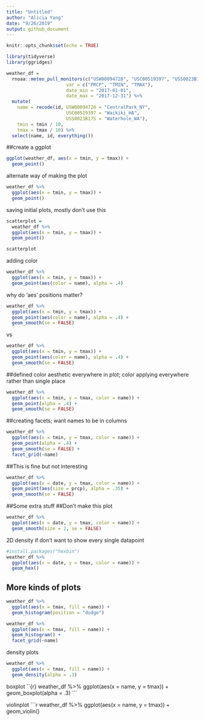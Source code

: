 ```yaml
---
title: "Untitled"
author: "Alicia Yang"
date: "9/26/2019"
output: github_document
---
```


```r
knitr::opts_chunk$set(echo = TRUE)

library(tidyverse)
library(ggridges)
```

```r
weather_df = 
  rnoaa::meteo_pull_monitors(c("USW00094728", "USC00519397", "USS0023B17S"),
                      var = c("PRCP", "TMIN", "TMAX"), 
                      date_min = "2017-01-01",
                      date_max = "2017-12-31") %>%
  mutate(
    name = recode(id, USW00094728 = "CentralPark_NY", 
                      USC00519397 = "Waikiki_HA",
                      USS0023B17S = "Waterhole_WA"),
    tmin = tmin / 10,
    tmax = tmax / 10) %>%
  select(name, id, everything())
```

##create a ggplot

```r
ggplot(weather_df, aes(x = tmin, y = tmax)) +
  geom_point()
```

alternate way of making the plot

```r
weather_df %>%
  ggplot(aes(x = tmin, y = tmax)) +
  geom_point()
```

saving initial plots, mostly don't use this

```r
scatterplot = 
  weather_df %>%
  ggplot(aes(x = tmin, y = tmax)) +
  geom_point()

scatterplot
```

adding color 

```r
weather_df %>%
  ggplot(aes(x = tmin, y = tmax)) + 
  geom_point(aes(color = name), alpha = .4)
```

why do 'aes' positions matter?

```r
weather_df %>%
  ggplot(aes(x = tmin, y = tmax)) + 
  geom_point(aes(color = name), alpha = .4) + 
  geom_smooth(se = FALSE)
```

vs

```r
weather_df %>%
  ggplot(aes(x = tmin, y = tmax)) + 
  geom_point(aes(color = name), alpha = .4) + 
  geom_smooth(se = FALSE)
```

##defined color aesthetic everywhere in plot; color applying everywhere rather than single place
```r
weather_df %>%
  ggplot(aes(x = tmin, y = tmax, color = name)) + 
  geom_point(alpha = .4) + 
  geom_smooth(se = FALSE)
```

##creating facets; want names to be in columns

```r
weather_df %>%
  ggplot(aes(x = tmin, y = tmax, color = name)) + 
  geom_point(alpha = .4) + 
  geom_smooth(se = FALSE) + 
  facet_grid(~name)
```

##This is fine but not interesting
```r
weather_df %>%
  ggplot(aes(x = date, y = tmax, color = name)) + 
  geom_point(aes(size = prcp), alpha = .35) +
  geom_smooth(se = FALSE)
```

##Some extra stuff
##Don't make this plot
```r
weather_df %>%
  ggplot(aes(x = date, y = tmax, color = name)) + 
  geom_smooth(size = 2, se = FALSE)
```

2D density
if don't want to show every single datapoint 

```r
#install.packages("hexbin")
weather_df %>%
  ggplot(aes(x = date, y = tmax, color = name)) + 
  geom_hex()
```


## More kinds of plots
```r
weather_df %>%
  ggplot(aes(x = tmax, fill = name)) +
  geom_histogram(position = "dodge")
```

```r
weather_df %>%
  ggplot(aes(x = tmax, fill = name)) +
  geom_histogram() +
  facet_grid(~name)
```

density plots
```r
weather_df %>%
  ggplot(aes(x = tmax, fill = name)) +
  geom_density(alpha = .3) 
```


boxplot
``{r}
weather_df %>%
  ggplot(aes(x = name, y = tmax)) +
  geom_boxplot(alpha = .3)
```

violinplot
```r
weather_df %>%
  ggplot(aes(x = name, y = tmax)) +
  geom_violin()




